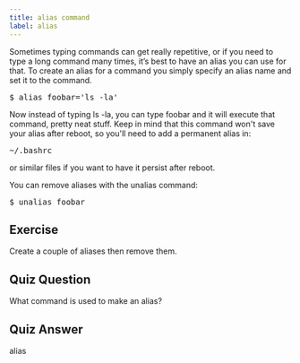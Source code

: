 ```yaml
---
title: alias command
label: alias
---
```


Sometimes typing commands can get really repetitive, or if you need to type a long command many times, it’s best to have an alias you can use for that. To create an alias for a command you simply specify an alias name and set it to the command.

<pre>$ alias foobar='ls -la'</pre>

Now instead of typing ls -la, you can type foobar and it will execute that command, pretty neat stuff. Keep in mind that this command won't save your alias after reboot, so you'll need to add a permanent alias in:

<pre>~/.bashrc</pre>

or similar files if you want to have it persist after reboot.

You can remove aliases with the unalias command:

<pre>$ unalias foobar</pre>

## Exercise

Create a couple of aliases then remove them.

## Quiz Question

What command is used to make an alias?

## Quiz Answer

alias
